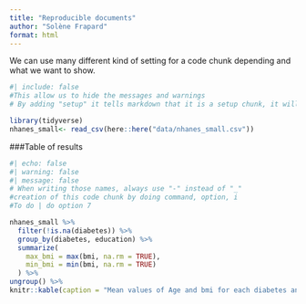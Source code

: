 ```yaml
---
title: "Reproducible documents"
author: "Solène Frapard"
format: html
---
```


We can use many different kind of setting for a code chunk depending and what we want to show.

```r
#| include: false
#This allow us to hide the messages and warnings
# By adding "setup" it tells markdown that it is a setup chunk, it will allow you to load your library easily when you start R markdown again. We need to add here the libraries we are going to use as well as our data_set

library(tidyverse)
nhanes_small<- read_csv(here::here("data/nhanes_small.csv"))

```

###Table of results

```r
#| echo: false
#| warning: false
#| message: false
# When writing those names, always use "-" instead of "_"
#creation of this code chunk by doing command, option, i
#To do | do option 7

nhanes_small %>%
  filter(!is.na(diabetes)) %>%
  group_by(diabetes, education) %>%
  summarize(
    max_bmi = max(bmi, na.rm = TRUE),
    min_bmi = min(bmi, na.rm = TRUE)
  ) %>%
ungroup() %>% 
knitr::kable(caption = "Mean values of Age and bmi for each diabetes and physical activity status") #Add a heading to the table
```

